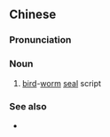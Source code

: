 {{also|鸟虫篆}}
==Chinese==
{{zh-forms|s=鸟虫篆}}

===Pronunciation===
{{zh-pron
|m=niǎochóngzhuàn
|c=niu5 cung4 syun6
|cat=n
}}

===Noun===
{{zh-noun}}

# [[bird]]-[[worm]] [[seal]] script

===See also===
* {{zh-l|蟲篆}}

{{zh-cat|Typography}}